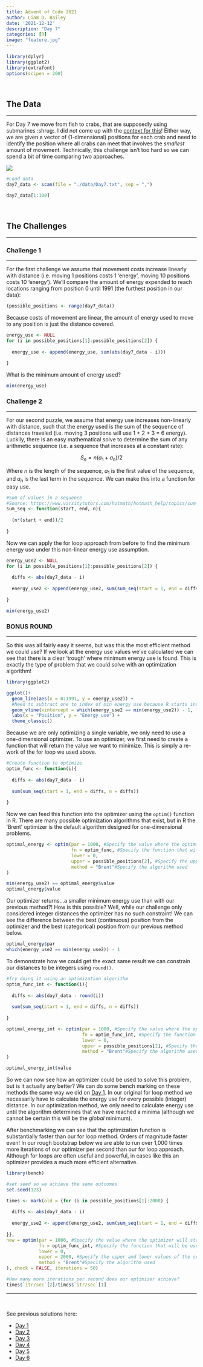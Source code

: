 ```yaml
---
title: Advent of Code 2021
author: Liam D. Bailey
date: '2021-12-12'
description: "Day 7"
categories: [R]
image: "feature.jpg"
---
```


```r

library(dplyr)
library(ggplot2)
library(extrafont)
options(scipen = 200)

```

</br>

## The Data

---

For Day 7 we move from fish to crabs, that are supposedly using submarines :shrug:. I did not come up with the [context for this](https://adventofcode.com/2021/day/7)! Either way, we are given a vector of (1-dimensional) positions for each crab and need to identify the position where all crabs can meet that involves the *smallest* amount of movement. Technically, this challenge isn't too hard so we can spend a bit of time comparing two approaches.

![](https://media.giphy.com/media/L9BR6nx99sgyQ/giphy.gif)

```r

#Load data
day7_data <- scan(file = "./data/Day7.txt", sep = ",")

day7_data[1:100]

```

</br>

## The Challenges

---

### Challenge 1

---

For the first challenge we assume that movement costs increase linearly with distance (i.e. moving 1 positions costs 1 'energy', moving 10 positions costs 10 'energy'). We'll compare the amount of energy expended to reach locations ranging from position 0 until 1991 (the furthest position in our data):

```r

(possible_positions <- range(day7_data))

```

Because costs of movement are linear, the amount of energy used to move to any position is just the distance covered.

```r

energy_use <- NULL
for (i in possible_positions[1]:possible_positions[2]) {
  
  energy_use <- append(energy_use, sum(abs(day7_data - i)))
  
}

```

What is the minimum amount of energy used?

```r

min(energy_use)

```

### Challenge 2

---

For our second puzzle, we assume that energy use increases non-linearly with distance, such that the energy used is the sum of the sequence of distances traveled (i.e. moving 3 positions will use 1 + 2 + 3 = 6 energy). Luckily, there is an easy mathematical solve to determine the sum of any arithmetic sequence (i.e. a sequence that increases at a constant rate):

$$S_{n} = n(a_{1} + a_{n})/2$$

Where $n$ is the length of the sequence, $a_{1}$ is the first value of the sequence, and $a_{n}$ is the last term in the sequence. We can make this into a function for easy use.

```r

#Sum of values in a sequence
#Source: https://www.varsitytutors.com/hotmath/hotmath_help/topics/sum-of-the-first-n-terms-of-an-arithmetic-sequence
sum_seq <- function(start, end, n){
  
  (n*(start + end))/2
  
}

```

Now we can apply the for loop approach from before to find the minimum energy use under this non-linear energy use assumption.

```r

energy_use2 <- NULL
for (i in possible_positions[1]:possible_positions[2]) {
  
  diffs <- abs(day7_data - i)
  
  energy_use2 <- append(energy_use2, sum(sum_seq(start = 1, end = diffs, n = diffs)))
  
}

min(energy_use2)

```

### BONUS ROUND

---

So this was all fairly easy it seems, but was this the most efficient method we could use? If we look at the energy use values we've calculated we can see that there is a clear 'trough' where minimum energy use is found. This is exactly the type of problem that we could solve with an optimization algorithm!

```r

library(ggplot2)

ggplot()+
  geom_line(aes(x = 0:1991, y = energy_use2)) +
  #Need to subtract one to index of min energy use because R starts index at 1
  geom_vline(xintercept = which(energy_use2 == min(energy_use2)) - 1, lty = 2) +
  labs(x = "Position", y = "Energy use") +
  theme_classic()

```

Because we are only optimizing a single variable, we only need to use a one-dimensional optimizer. To use an optimizer, we first need to create a function that will return the value we want to minimize. This is simply a re-work of the for loop we used above.

```r

#Create function to optimize
optim_func <- function(i){
  
  diffs <- abs(day7_data - i)
  
  sum(sum_seq(start = 1, end = diffs, n = diffs))
  
}

```

Now we can feed this function into the optimizer using the `optim()` function in R. There are many possible optimization algorithms that exist, but in R the 'Brent' optimizer is the default algorithm designed for one-dimensional problems.

```r

optimal_energy <- optim(par = 1000, #Specify the value where the optimizer will start searching
                        fn = optim_func, #Specify the function that will be used
                        lower = 0,
                        upper = possible_positions[2], #Specify the upper and lower values of the search space
                        method = "Brent"#Specify the algorithm used
)

min(energy_use2) == optimal_energy$value
optimal_energy$value

```

Our optimizer returns...a smaller minimum energy use than with our previous method?! How is this possible? Well, while our challenge only considered integer distances the optimizer has no such constraint! We can see the difference between the best (continuous) position from the optimizer and the best (categorical) position from our previous method below.

```r

optimal_energy$par
which(energy_use2 == min(energy_use2)) - 1

```

To demonstrate how we could get the exact same result we can constrain our distances to be integers using `round()`.

```r

#Try doing it using an optimization algorithm
optim_func_int <- function(i){
  
  diffs <- abs(day7_data - round(i))
  
  sum(sum_seq(start = 1, end = diffs, n = diffs))
  
}

optimal_energy_int <- optim(par = 1000, #Specify the value where the optimizer will start searching
                            fn = optim_func_int, #Specify the function that will be used
                            lower = 0,
                            upper = possible_positions[2], #Specify the upper and lower values of the search space
                            method = "Brent"#Specify the algorithm used
)

optimal_energy_int$value

```

So we can now see how an optimizer could be used to solve this problem, but is it actually any better? We can do some bench marking on these methods the same way we did on [Day 1](https://www.liamdbailey.com/post/advent-of-code-2021/). In our original for loop method we necessarily have to calculate the energy use for every possible (integer) distance. In our optimization method, we only need to calculate energy use until the algorithm determines that we have reached a minima (although we cannot be certain this will be the *global* minimum).

After benchmarking we can see that the optimization function is substantially faster than our for loop method. Orders of magnitude faster even! In our rough bootstrap below we are able to run over 1,000 times more iterations of our optimizer per second than our for loop approach. Although for loops are often useful and powerful, in cases like this an optimizer provides a much more efficient alternative.

```r

library(bench)

#set seed so we achieve the same outcomes
set.seed(123)

times <- mark(old = {for (i in possible_positions[1]:2000) {
  
  diffs <- abs(day7_data - i)
  
  energy_use2 <- append(energy_use2, sum(sum_seq(start = 1, end = diffs, n = diffs)))
  
}},
new = optim(par = 1000, #Specify the value where the optimizer will start searching
            fn = optim_func_int, #Specify the function that will be used
            lower = 0,
            upper = 2000, #Specify the upper and lower values of the search space
            method = "Brent"#Specify the algorithm used
), check = FALSE, iterations = 50)

#How many more iterations per second does our optimizer achieve?
times$`itr/sec`[2]/times$`itr/sec`[1]

```

---

</br>

See previous solutions here:

- [Day 1](https://www.liamdbailey.com/post/advent-of-code-2021/)
- [Day 2](https://www.liamdbailey.com/post/advent-of-code-day-2/)
- [Day 3](https://www.liamdbailey.com/post/advent-of-code-day-3/)
- [Day 4](https://www.liamdbailey.com/post/advent-of-code-day-4/)
- [Day 5](https://www.liamdbailey.com/post/advent-of-code-day-5/)
- [Day 6](https://www.liamdbailey.com/post/advent-of-code-day-6/)
